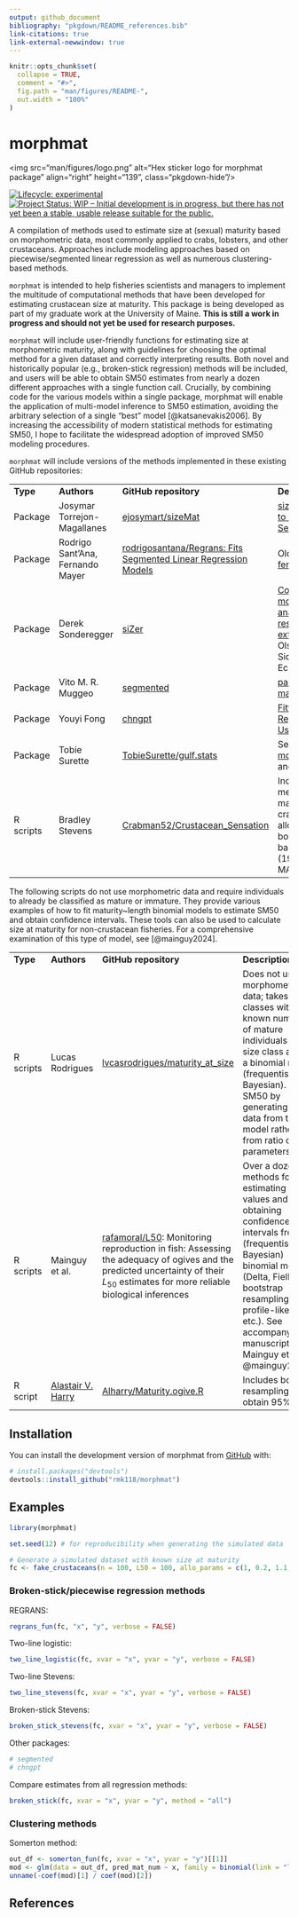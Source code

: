 ```yaml
---
output: github_document
bibliography: "pkgdown/README_references.bib"
link-citations: true
link-external-newwindow: true 
---
```


```r
knitr::opts_chunk$set(
  collapse = TRUE,
  comment = "#>",
  fig.path = "man/figures/README-",
  out.width = "100%"
)
```

# morphmat

<img src="man/figures/logo.png" alt="Hex sticker logo for morphmat package" align="right" height="139", class="pkgdown-hide"/>

<!-- badges: start -->

[![Lifecycle: experimental](https://img.shields.io/badge/lifecycle-experimental-orange.svg)](https://lifecycle.r-lib.org/articles/stages.html#experimental) [![Project Status: WIP – Initial development is in progress, but there has not yet been a stable, usable release suitable for the public.](https://www.repostatus.org/badges/latest/wip.svg)](https://www.repostatus.org/#wip)

<!-- badges: end -->

A compilation of methods used to estimate size at (sexual) maturity based on morphometric data, most commonly applied to crabs, lobsters, and other crustaceans. Approaches include modeling approaches based on piecewise/segmented linear regression as well as numerous clustering-based methods.

`morphmat` is intended to help fisheries scientists and managers to implement the multitude of computational methods that have been developed for estimating crustacean size at maturity. This package is being developed as part of my graduate work at the University of Maine. **This is still a work in progress and should not yet be used for research purposes.**

`morphmat` will include user-friendly functions for estimating size at morphometric maturity, along with guidelines for choosing the optimal method for a given dataset and correctly interpreting results. Both novel and historically popular (e.g., broken-stick regression) methods will be included, and users will be able to obtain SM50 estimates from nearly a dozen different approaches with a single function call. Crucially, by combining code for the various models within a single package, morphmat will enable the application of multi-model inference to SM50 estimation, avoiding the arbitrary selection of a single “best” model [@katsanevakis2006]. By increasing the accessibility of modern statistical methods for estimating SM50, I hope to facilitate the widespread adoption of improved SM50 modeling procedures.

`morphmat` will include versions of the methods implemented in these existing GitHub repositories:

|  |  |  |  |
|---------------|---------------|---------------|---------------------------|
| **Type** | **Authors** | **GitHub repository** | **Description/notes** |
| Package | Josymar Torrejon-Magallanes | [ejosymart/sizeMat](https://github.com/ejosymart/sizeMat) | [sizeMat: An R Package to Estimate Size at Sexual Maturity](https://cran.r-project.org/web/packages/sizeMat/vignettes/sizeMat.html) |
| Package | Rodrigo Sant'Ana, Fernando Mayer | [rodrigosantana/Regrans: Fits Segmented Linear Regression Models](https://github.com/rodrigosantana/Regrans) | Older repository: [fernandomayer/Regrans](https://github.com/fernandomayer/Regrans/blob/master/change.point.R) |
| Package | Derek Sonderegger | [siZer](https://cran.r-project.org/web/packages/SiZer/index.html) | [Conduct size at morphometric maturity analysis (SMM) and plot results using the SiZer extension package](https://zenodo.org/records/5002120) by Olson, Andrew P., Siddon, Chris E., and Eckert, Ginny L. |
| Package | Vito M. R. Muggeo | [segmented](https://cran.r-project.org/web/packages/segmented/index.html) | [package reference manual](https://cran.r-project.org/web/packages/segmented/segmented.pdf) |
| Package | Youyi Fong | [chngpt](https://doi.org/10.32614/CRAN.package.chngpt) | [Fitting Threshold Regression Models Using chngpt](https://cran.r-project.org/web/packages/chngpt/vignettes/chngpt-vignette.pdf) (vignette) |
| Package | Tobie Surette | [TobieSurette/gulf.stats](https://github.com/TobieSurette/gulf.stats) | See files [morphometric.maturity.R](https://github.com/TobieSurette/gulf.stats/blob/master/R/morphometric.maturity.R) and [morphometry.R](https://github.com/TobieSurette/gulf.stats/blob/master/R/morphometry.R) |
| R scripts | Bradley Stevens | [Crabman52/Crustacean_Sensation](https://github.com/Crabman52/Crustacean_Sensation) | Include three different methods for separating mature from immature crabs based on allometric growth of body parts, with code based on Somerton's (1980) program MATURE |

The following scripts do not use morphometric data and require individuals to already be classified as mature or immature. They provide various examples of how to fit maturity\~length binomial models to estimate SM50 and obtain confidence intervals. These tools can also be used to calculate size at maturity for non-crustacean fisheries. For a comprehensive examination of this type of model, see [@mainguy2024].

|  |  |  |  |
|--------------|--------------|-------------------|--------------------------|
| **Type** | **Authors** | **GitHub repository** | **Description/notes** |
| R scripts | Lucas Rodrigues | [lvcasrodrigues/maturity_at_size](https://github.com/lvcasrodrigues/maturity_at_size) | Does not use morphometric data; takes size classes with known numbers of mature individuals per size class and fits a binomial model (frequentist or Bayesian). Finds SM50 by generating new data from the model rather than from ratio of parameters |
| R scripts | Mainguy et al. | [rafamoral/L50](https://github.com/rafamoral/L50): Monitoring reproduction in fish: Assessing the adequacy of ogives and the predicted uncertainty of their *L*~50~ estimates for more reliable biological inferences | Over a dozen methods for estimating L50 values and obtaining confidence intervals from (frequentist or Bayesian) binomial models (Delta, Fieller, bootstrap resampling, profile-likelihood, etc.). See accompanying manuscript by Mainguy et al. [-@mainguy2024]. |
| R script | [Alastair V. Harry](https://scholar.google.com.au/citations?user=hb4nzPYAAAAJ&hl) | [Alharry/Maturity.ogive.R](https://gist.github.com/alharry/4576675) | Includes bootstrap resampling to obtain 95% CIs |

## Installation

You can install the development version of morphmat from [GitHub](https://github.com/) with:

``` r
# install.packages("devtools")
devtools::install_github("rmk118/morphmat")
```

## Examples

```r
library(morphmat)

set.seed(12) # for reproducibility when generating the simulated data

# Generate a simulated dataset with known size at maturity
fc <- fake_crustaceans(n = 100, L50 = 100, allo_params = c(1, 0.2, 1.1, 0.2))
```

### Broken-stick/piecewise regression methods

REGRANS:

```r
regrans_fun(fc, "x", "y", verbose = FALSE)
```

Two-line logistic:

```r
two_line_logistic(fc, xvar = "x", yvar = "y", verbose = FALSE)
```

Two-line Stevens:

```r
two_line_stevens(fc, xvar = "x", yvar = "y", verbose = FALSE)
```

Broken-stick Stevens:

```r
broken_stick_stevens(fc, xvar = "x", yvar = "y", verbose = FALSE)
```

Other packages:

```r
# segmented
# chngpt
```

Compare estimates from all regression methods:

```r
broken_stick(fc, xvar = "x", yvar = "y", method = "all")
```

### Clustering methods

Somerton method:

```r
out_df <- somerton_fun(fc, xvar = "x", yvar = "y")[[1]]
mod <- glm(data = out_df, pred_mat_num ~ x, family = binomial(link = "logit"))
unname(-coef(mod)[1] / coef(mod)[2])
```

## References
